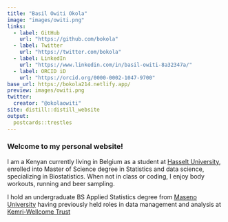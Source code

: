 ```yaml
---
title: "Basil Owiti Okola"
image: "images/owiti.png"
links:
  - label: GitHub
    url: "https://github.com/bokola"
  - label: Twitter
    url: "https://twitter.com/bokola"
  - label: LinkedIn
    url: "https://www.linkedin.com/in/basil-owiti-8a32347a/"
  - label: ORCID iD
    url: "https://orcid.org/0000-0002-1047-9700"
base_url: https://bokola214.netlify.app/
preview: images/owiti.png
twitter:
  creator: "@okolaowiti"
site: distill::distill_website
output:
  postcards::trestles
---
```


### Welcome to my personal website!

I am a Kenyan currently living in Belgium as a student at [Hasselt University](https://www.uhasselt.be), enrolled into  Master of Science degree in Statistics and data science, specializing in Biostatistics. When not in class or coding, I enjoy body workouts, running and beer sampling.

I hold an undergraduate BS Applied Statistics degree from [Maseno University](https://www.maseno.ac.ke/index/) having previously held roles in data management and analysis at [Kemri-Wellcome Trust](https://kemri-wellcome.org/)
